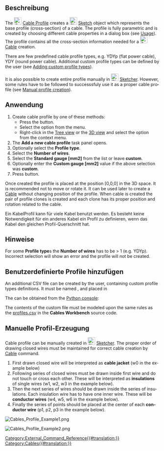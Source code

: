 <languages/>

{{Docnav
|[[Cables_RemoveVertexAttachment/de|Knotenbefestigung entfernen]]
|[[Cables_Cable/de|Kabel erstellen]]
|[[Cables_Workbench/de|Cables]]
|IconL=Cables_RemoveVertexAttachment.svg
|IconR=Cables_Cable.svg
|IconC=Cables_workbench_icon.svg
}}

{{GuiCommand/de
|Name=Cables Profile
|Name/de=Cables KabelProfil
|MenuLocation=Cables → KabelProfil erstellen
|Workbenches=[[Cables_Workbench/de|Cables]]
|Shortcut=
|Version=1.0
|SeeAlso=[[Cables_Cable/de|Cables Kabel]]
}}

<span id="Description"></span>
==Beschreibung==

<div lang="en" dir="ltr" class="mw-content-ltr">
The [[Image:Cables_Profile.svg|24px]] [[Cables_Profile|Cable Profile]] creates a [[Image:Sketcher_Sketch.svg|24px]] [[Sketch|Sketch]] object which represents the base profile (cross-section) of a cable. The profile is fully parametric and is created by choosing different cable properties in a dialog box (see [[#Usage|Usage]]). The profile contains all the cross-section information needed for a [[Image:Cables_Cable.svg|24px]] [[Cables_Cable|Cable]] creation.
</div>

<div lang="en" dir="ltr" class="mw-content-ltr">
There are few predefined cable profile types, e.g. YDYp (flat power cable), YDY (round power cable). Additional custom profile types can be defined by the user (see [[#Adding custom profile types|Adding custom profile types]]).
</div>

<div lang="en" dir="ltr" class="mw-content-ltr">
It is also possible to create entire profile manually in [[Image:Sketcher_Sketch.svg|24px]] [[Sketcher_Workbench|Sketcher]]. However, some rules have to be followed to successsfuly use it as a proper cable profile (see [[#Manual profile creation|Manual profile creation]]).
</div>

<span id="Usage"></span>
==Anwendung==

<div lang="en" dir="ltr" class="mw-content-ltr">
# Create cable profile by one of these methods:
#* Press the {{Button|[[Image:Cables_Profile.svg|16px]] [[Cables_Profile|Cable Profile]]}} button.
#* Select the {{MenuCommand|Cables → [[Image:Cables_Profile.svg|16px]] Cable Profile}} option from the menu.
#* Right-click in the [[Tree_view|Tree view]] or the [[3D_view|3D view]] and select the {{MenuCommand|Cables → [[Image:Cables_Profile.svg|16px]] Cable Profile}} option from the context menu.
# The '''Add a new cable profile''' task panel opens.
# Optionally select the '''Profile type'''.
# Select the '''Number of wires'''.
# Select the '''Standard gauge [mm2]''' from the list or leave '''custom'''.
# Optionally enter the '''Custom gauge [mm2]''' value if the above selection was '''custom'''.
# Press {{KEY|OK}} button.
</div>

<div lang="en" dir="ltr" class="mw-content-ltr">
Once created the profile is placed at the position [0,0,0] in the 3D space. It is recommended not to move or rotate it. It can be used later to create a [[Cables_Cable|Cable]] without changing position of the profile. When cable is created the pair of profile clones is created and each clone has its proper position and rotation related to the cable.
</div>

Ein KabelProfil kann für viele Kabel benutzt werden. Es besteht keine Notwendigkeit für ein anderes Kabel ein Profil zu definieren, wenn das Kabel den gleichen Profil-Querschnitt hat.

<span id="Notes"></span>
==Hinweise==

<div lang="en" dir="ltr" class="mw-content-ltr">
For some '''Profile type'''s the '''Number of wires''' has to be > 1 (e.g. YDYp). Incorrect selection will show an error and the profile will not be created.
</div>

<span id="Adding_custom_profile_types"></span>
==Benutzerdefinierte Profile hinzufügen==

<div lang="en" dir="ltr" class="mw-content-ltr">
An additional CSV file can be created by the user, containing custom profile types definitions. It must be named {{incode|profiles.csv}}, and placed in
</div>

<div lang="en" dir="ltr" class="mw-content-ltr">
{{Code|lang=bash|code=
$FREECAD_USER_DIR/Cables/
}}
</div>

<div lang="en" dir="ltr" class="mw-content-ltr">
The {{incode|$FREECAD_USER_DIR}} can be obtained from the [[Python_console|Python console]]:
</div>

<div lang="en" dir="ltr" class="mw-content-ltr">
{{Code|lang=bash|code=
FreeCAD.getUserAppDataDir()
}}
</div>

<div lang="en" dir="ltr" class="mw-content-ltr">
The contents of the custom {{incode|profiles.csv}} file must be modeled upon the same rules as the [https://github.com/sargo-devel/Cables/blob/master/Resources/presets/profiles.csv profiles.csv] in the '''Cables Workbench''' source code.
</div>

<span id="Manual_profile_creation"></span>
==Manuelle Profil-Erzeugung==

<div lang="en" dir="ltr" class="mw-content-ltr">
Cable profile can be manually created in [[Image:Sketcher_Sketch.svg|24px]] [[Sketcher_Workbench|Sketcher]]. The proper order of drawing closed wires must be maintained for correct cable creation by [[Cables_Cable|Cable]] command.
# First drawn closed wire will be interpreted as '''cable jacket''' (w0 in the example below)
# Following series of closed wires must be drawn inside first wire and do not touch or cross each other. These will be interpreted as '''insulations''' of single wires (w1, w2, w3 in the example below).
# Then the next series of wires should be drawn inside the series of insulations. Each insulation wire has to have one inner wire. These will be '''conductor wires''' (w4, w5, w6 in the example below).
# Finally the series of points should be placed at the center of each '''conductor wire''' (p1, p2, p3 in the example below).
</div>

[[Image:Cables_Profile_Example1.png]]
{{Caption|Beispiel eines dreieckigen Profiles, erzeugt mit dem Arbeitsbereich Sketcher}}

[[Image:Cables_Profile_Example2.png]]
{{Caption|Erzeugtes Kabel aus einem dreieckigen Profil}}


{{Docnav
|[[Cables_RemoveVertexAttachment/de|Knotenbefestigung entfernen]]
|[[Cables_Cable/de|Kabel erstellen]]
|[[Cables_Workbench/de|Cables]]
|IconL=Cables_RemoveVertexAttachment.svg
|IconR=Cables_Cable.svg
|IconC=Cables_workbench_icon.svg
}}

[[Category:External_Command_Reference{{#translation:}}]]
[[Category:Cables{{#translation:}}]]